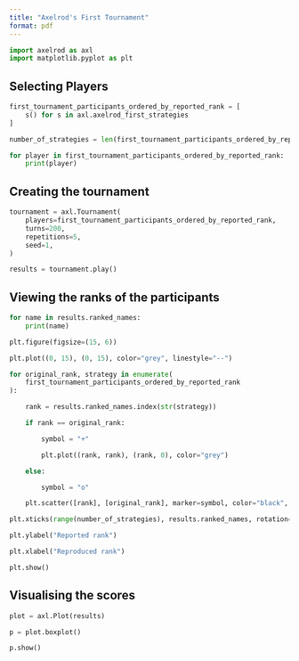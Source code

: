 ```yaml
---
title: "Axelrod's First Tournament"
format: pdf
---
```



```python
import axelrod as axl
import matplotlib.pyplot as plt
```

## Selecting Players

```python
first_tournament_participants_ordered_by_reported_rank = [
    s() for s in axl.axelrod_first_strategies
]

number_of_strategies = len(first_tournament_participants_ordered_by_reported_rank)

for player in first_tournament_participants_ordered_by_reported_rank:
    print(player)
```

## Creating the tournament
```python
tournament = axl.Tournament(
    players=first_tournament_participants_ordered_by_reported_rank,
    turns=200,
    repetitions=5,
    seed=1,
)

results = tournament.play()
```

## Viewing the ranks of the participants
```python
for name in results.ranked_names:
    print(name)
```

```python
plt.figure(figsize=(15, 6))

plt.plot((0, 15), (0, 15), color="grey", linestyle="--")

for original_rank, strategy in enumerate(
    first_tournament_participants_ordered_by_reported_rank
):

    rank = results.ranked_names.index(str(strategy))

    if rank == original_rank:

        symbol = "+"

        plt.plot((rank, rank), (rank, 0), color="grey")

    else:

        symbol = "o"

    plt.scatter([rank], [original_rank], marker=symbol, color="black", s=50)

plt.xticks(range(number_of_strategies), results.ranked_names, rotation=90)

plt.ylabel("Reported rank")

plt.xlabel("Reproduced rank")

plt.show()
```

## Visualising the scores
```python
plot = axl.Plot(results)

p = plot.boxplot()

p.show()

```

